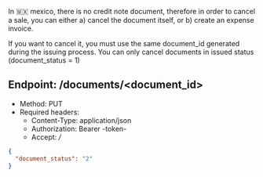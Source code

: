 In 🇲🇽 mexico, there is no credit note document, therefore in order to cancel a sale, you can either a) cancel the document itself, or
b) create an expense invoice.

If you want to cancel it, you must use the same document_id generated during the issuing process. You
can only cancel documents in issued status (document_status = 1)

## Endpoint: /documents/\<document_id\>
* Method: PUT
* Required headers:
    * Content-Type: application/json
    * Authorization: Bearer -token-
    * Accept: */*

```json
{
  "document_status": "2"
}
```
